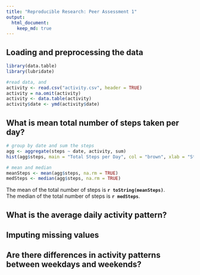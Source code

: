 ```yaml
---
title: "Reproducible Research: Peer Assessment 1"
output: 
  html_document:
    keep_md: true
---
```




## Loading and preprocessing the data
```r
library(data.table)
library(lubridate)

#read data, and 
activity <- read.csv("activity.csv", header = TRUE)
activity = na.omit(activity)
activity <- data.table(activity)
activity$date <- ymd(activity$date)
```

## What is mean total number of steps taken per day?

```r
# group by date and sum the steps
agg <- aggregate(steps ~ date, activity, sum)
hist(agg$steps, main = "Total Steps per Day", col = "brown", xlab = "Steps")

# mean and median
meanSteps <- mean(agg$steps, na.rm = TRUE)
medSteps <- median(agg$steps, na.rm = TRUE)
```
The mean of the total number of steps is **`r toString(meanSteps)`**.  
The median of the total number of steps is **`r medSteps`**.


## What is the average daily activity pattern?



## Imputing missing values



## Are there differences in activity patterns between weekdays and weekends?
